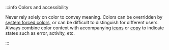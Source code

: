 :::info Colors and accessibility

Never rely solely on color to convey meaning. Colors can be overridden by [system forced colors](../../high-contrast-mode.mdx#forced-contrast-themes-and-colors), or can be difficult to distinguish for different users.
Always combine color context with accompanying [icons](../../../../components/display/icons/overview.mdx) or [copy](../../../../content/writing/guidelines.mdx) to indicate states such as error, activity, etc.

:::
